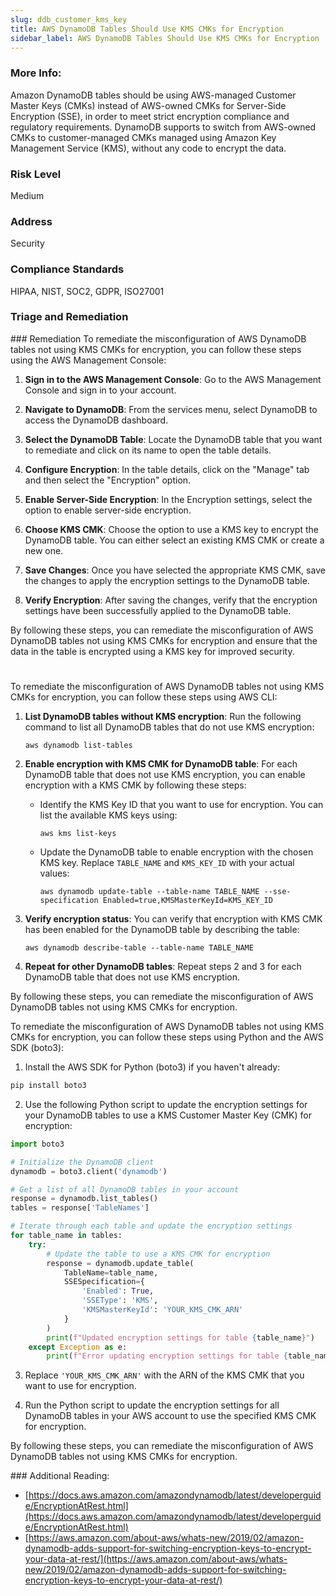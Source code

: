 ```yaml
---
slug: ddb_customer_kms_key
title: AWS DynamoDB Tables Should Use KMS CMKs for Encryption
sidebar_label: AWS DynamoDB Tables Should Use KMS CMKs for Encryption
---
```


### More Info:

Amazon DynamoDB tables should be using AWS-managed Customer Master Keys (CMKs) instead of AWS-owned CMKs for Server-Side Encryption (SSE), in order to meet strict encryption compliance and regulatory requirements. DynamoDB supports to switch from AWS-owned CMKs to customer-managed CMKs managed using Amazon Key Management Service (KMS), without any code to encrypt the data.

### Risk Level

Medium

### Address

Security

### Compliance Standards

HIPAA, NIST, SOC2, GDPR, ISO27001


### Triage and Remediation
<Tabs>
<Tab title='Remediation'>
### Remediation

<AccordionGroup>
<Accordion title='Using Console' defaultOpen='true'>
To remediate the misconfiguration of AWS DynamoDB tables not using KMS CMKs for encryption, you can follow these steps using the AWS Management Console:

1. **Sign in to the AWS Management Console**: Go to the AWS Management Console and sign in to your account.

2. **Navigate to DynamoDB**: From the services menu, select DynamoDB to access the DynamoDB dashboard.

3. **Select the DynamoDB Table**: Locate the DynamoDB table that you want to remediate and click on its name to open the table details.

4. **Configure Encryption**: In the table details, click on the "Manage" tab and then select the "Encryption" option.

5. **Enable Server-Side Encryption**: In the Encryption settings, select the option to enable server-side encryption.

6. **Choose KMS CMK**: Choose the option to use a KMS key to encrypt the DynamoDB table. You can either select an existing KMS CMK or create a new one.

7. **Save Changes**: Once you have selected the appropriate KMS CMK, save the changes to apply the encryption settings to the DynamoDB table.

8. **Verify Encryption**: After saving the changes, verify that the encryption settings have been successfully applied to the DynamoDB table.

By following these steps, you can remediate the misconfiguration of AWS DynamoDB tables not using KMS CMKs for encryption and ensure that the data in the table is encrypted using a KMS key for improved security.

#
</Accordion>

<Accordion title='Using CLI'>
To remediate the misconfiguration of AWS DynamoDB tables not using KMS CMKs for encryption, you can follow these steps using AWS CLI:

1. **List DynamoDB tables without KMS encryption**:
   Run the following command to list all DynamoDB tables that do not use KMS encryption:
   ```
   aws dynamodb list-tables
   ```

2. **Enable encryption with KMS CMK for DynamoDB table**:
   For each DynamoDB table that does not use KMS encryption, you can enable encryption with a KMS CMK by following these steps:
   - Identify the KMS Key ID that you want to use for encryption. You can list the available KMS keys using:
     ```
     aws kms list-keys
     ```
   - Update the DynamoDB table to enable encryption with the chosen KMS key. Replace `TABLE_NAME` and `KMS_KEY_ID` with your actual values:
     ```
     aws dynamodb update-table --table-name TABLE_NAME --sse-specification Enabled=true,KMSMasterKeyId=KMS_KEY_ID
     ```

3. **Verify encryption status**:
   You can verify that encryption with KMS CMK has been enabled for the DynamoDB table by describing the table:
   ```
   aws dynamodb describe-table --table-name TABLE_NAME
   ```

4. **Repeat for other DynamoDB tables**:
   Repeat steps 2 and 3 for each DynamoDB table that does not use KMS encryption.

By following these steps, you can remediate the misconfiguration of AWS DynamoDB tables not using KMS CMKs for encryption.
</Accordion>

<Accordion title='Using Python'>
To remediate the misconfiguration of AWS DynamoDB tables not using KMS CMKs for encryption, you can follow these steps using Python and the AWS SDK (boto3):

1. Install the AWS SDK for Python (boto3) if you haven't already:
```bash
pip install boto3
```

2. Use the following Python script to update the encryption settings for your DynamoDB tables to use a KMS Customer Master Key (CMK) for encryption:

```python
import boto3

# Initialize the DynamoDB client
dynamodb = boto3.client('dynamodb')

# Get a list of all DynamoDB tables in your account
response = dynamodb.list_tables()
tables = response['TableNames']

# Iterate through each table and update the encryption settings
for table_name in tables:
    try:
        # Update the table to use a KMS CMK for encryption
        response = dynamodb.update_table(
            TableName=table_name,
            SSESpecification={
                'Enabled': True,
                'SSEType': 'KMS',
                'KMSMasterKeyId': 'YOUR_KMS_CMK_ARN'
            }
        )
        print(f"Updated encryption settings for table {table_name}")
    except Exception as e:
        print(f"Error updating encryption settings for table {table_name}: {e}")
```

3. Replace `'YOUR_KMS_CMK_ARN'` with the ARN of the KMS CMK that you want to use for encryption.

4. Run the Python script to update the encryption settings for all DynamoDB tables in your AWS account to use the specified KMS CMK for encryption.

By following these steps, you can remediate the misconfiguration of AWS DynamoDB tables not using KMS CMKs for encryption.
</Accordion>

</AccordionGroup>
</Tab>
</Tabs>
### Additional Reading:

- [https://docs.aws.amazon.com/amazondynamodb/latest/developerguide/EncryptionAtRest.html](https://docs.aws.amazon.com/amazondynamodb/latest/developerguide/EncryptionAtRest.html) 
- [https://aws.amazon.com/about-aws/whats-new/2019/02/amazon-dynamodb-adds-support-for-switching-encryption-keys-to-encrypt-your-data-at-rest/](https://aws.amazon.com/about-aws/whats-new/2019/02/amazon-dynamodb-adds-support-for-switching-encryption-keys-to-encrypt-your-data-at-rest/) 

